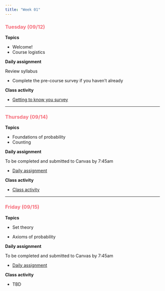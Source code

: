 ```yaml
---
title: "Week 01"
---
```


::: {style="color: #F66D7A"}
### Tuesday (09/12)
:::

**Topics**

-   Welcome!
-   Course logistics

**Daily assignment**

Review syllabus

-   Complete the pre-course survey if you haven't already

**Class activity**

-   [Getting to know you survey](class/CA_00.pdf)

------------------------------------------------------------------------

::: {style="color: #F66D7A"}
### Thursday (09/14)
:::

**Topics**

-   Foundations of probability
-   Counting

**Daily assignment**

To be completed and submitted to Canvas by 7:45am

-   [Daily assignment](daily/DA_01.pdf)

**Class activity**

-   [Class activity](class/CA_01.pdf)

------------------------------------------------------------------------

::: {style="color: #F66D7A"}
### Friday (09/15)
:::

**Topics**

-   Set theory

-   Axioms of probability

**Daily assignment**

To be completed and submitted to Canvas by 7:45am

-   [Daily assignment](daily/DA_02.pdf)

**Class activity**

-   TBD
